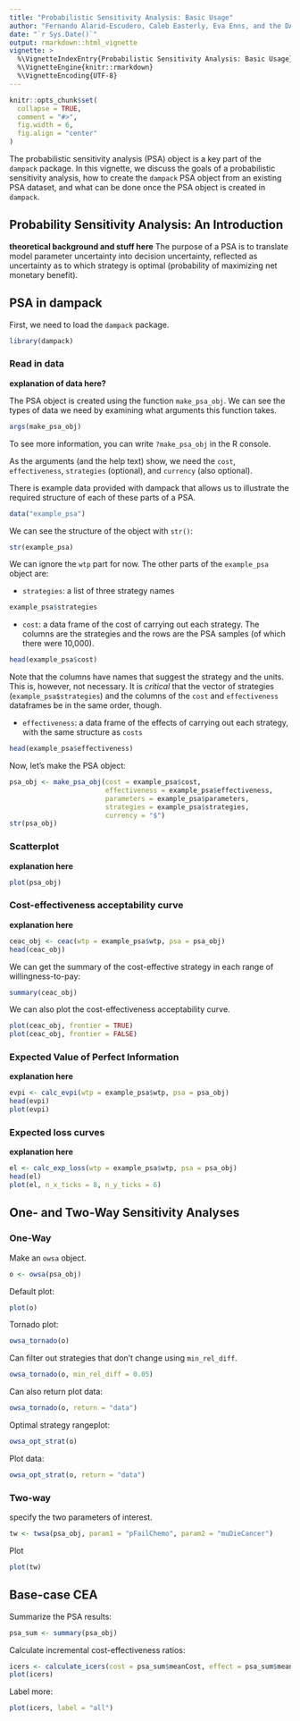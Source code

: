 ```yaml
---
title: "Probabilistic Sensitivity Analysis: Basic Usage"
author: "Fernando Alarid-Escudero, Caleb Easterly, Eva Enns, and the DARTH Team"
date: "`r Sys.Date()`"
output: rmarkdown::html_vignette
vignette: >
  %\VignetteIndexEntry{Probabilistic Sensitivity Analysis: Basic Usage}
  %\VignetteEngine{knitr::rmarkdown}
  %\VignetteEncoding{UTF-8}
---
```


```r
knitr::opts_chunk$set(
  collapse = TRUE,
  comment = "#>",
  fig.width = 6,
  fig.align = "center"
)
```

The probabilistic sensitivity analysis (PSA) object is a key part of the `dampack` package. In this vignette, we discuss the goals of a probabilistic sensitivity analysis, how to create the `dampack` PSA object from an existing PSA dataset, and what can be done once the PSA object is created in `dampack`.

## Probability Sensitivity Analysis: An Introduction

**theoretical background and stuff here**
The purpose of a PSA is to translate model parameter uncertainty into decision uncertainty, reflected as uncertainty as to which strategy is optimal (probability of maximizing net monetary benefit).

## PSA in dampack

First, we need to load the `dampack` package.
```r
library(dampack)
```

### Read in data

**explanation of data here?**

The PSA object is created using the function `make_psa_obj`. We can see the types of data we need by examining what arguments this function takes.

```r
args(make_psa_obj)
```

To see more information, you can write `?make_psa_obj` in the R console. 

As the arguments (and the help text) show, we need the `cost`, `effectiveness`, `strategies` (optional), and `currency` (also optional). 

There is example data provided with dampack that allows us to illustrate the required structure of each of these parts of a PSA.

```r
data("example_psa")
```

We can see the structure of the object with `str()`:
```r
str(example_psa)
```

We can ignore the `wtp` part for now. The other parts of the `example_psa` object are:

- `strategies`: a list of three strategy names
```r
example_psa$strategies
```

- `cost`: a data frame of the cost of carrying out each strategy. The columns are the strategies and the
rows are the PSA samples (of which there were 10,000).
```r
head(example_psa$cost)
```

Note that the columns have names that suggest the strategy and the units. This is, however, not necessary. It is *critical* that the vector of strategies (`example_psa$strategies`) and the columns of the `cost` and `effectiveness` dataframes be in the same order, though.

- `effectiveness`: a data frame of the effects of carrying out each strategy, with the same structure as `costs`
```r
head(example_psa$effectiveness)
```

Now, let's make the PSA object:

```r
psa_obj <- make_psa_obj(cost = example_psa$cost,
                        effectiveness = example_psa$effectiveness,
                        parameters = example_psa$parameters,
                        strategies = example_psa$strategies,
                        currency = "$")
str(psa_obj)
```

### Scatterplot

**explanation here**

```r
plot(psa_obj)
```

### Cost-effectiveness acceptability curve

**explanation here**

```r
ceac_obj <- ceac(wtp = example_psa$wtp, psa = psa_obj)
head(ceac_obj)
```

We can get the summary of the cost-effective strategy in each range of willingness-to-pay:

```r
summary(ceac_obj)
```

We can also plot the cost-effectiveness acceptability curve.

```r
plot(ceac_obj, frontier = TRUE)
plot(ceac_obj, frontier = FALSE)
```


### Expected Value of Perfect Information

**explanation here**

```r
evpi <- calc_evpi(wtp = example_psa$wtp, psa = psa_obj)
head(evpi)
plot(evpi)
```

### Expected loss curves

**explanation here**

```r
el <- calc_exp_loss(wtp = example_psa$wtp, psa = psa_obj)
head(el)
plot(el, n_x_ticks = 8, n_y_ticks = 6)
```

## One- and Two-Way Sensitivity Analyses

### One-Way

Make an `owsa` object.

```r
o <- owsa(psa_obj)
```

Default plot:

```r
plot(o)
```

Tornado plot:

```r
owsa_tornado(o)
```

Can filter out strategies that don't change using `min_rel_diff`.

```r
owsa_tornado(o, min_rel_diff = 0.05)
```

Can also return plot data:

```r
owsa_tornado(o, return = "data")
```

Optimal strategy rangeplot:

```r
owsa_opt_strat(o)
```

Plot data:

```r
owsa_opt_strat(o, return = "data")
```

### Two-way

specify the two parameters of interest.

```r
tw <- twsa(psa_obj, param1 = "pFailChemo", param2 = "muDieCancer")
```

Plot

```r
plot(tw)
```

## Base-case CEA

Summarize the PSA results:

```r
psa_sum <- summary(psa_obj)
```

Calculate incremental cost-effectiveness ratios:

```r
icers <- calculate_icers(cost = psa_sum$meanCost, effect = psa_sum$meanEffect, strategies = psa_sum$Strategy)
plot(icers)
```

Label more:


```r
plot(icers, label = "all")
```
